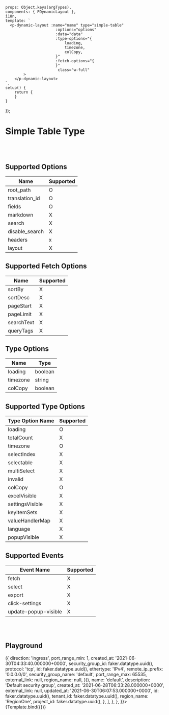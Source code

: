 
<Meta title='Data Display/Dynamic/Dynamic Layout/- [Table] Simple Table'
      argTypes={getDynamicLayoutSimpleTableArgTypes()}/>


    props: Object.keys(argTypes),
    components: { PDynamicLayout },
    i18n,
    template: `
      <p-dynamic-layout :name="name" type="simple-table"
                          :options="options"
                          :data="data"
                          :type-options="{
                              loading,
                              timezone,
                              colCopy,
                          }"
                          :fetch-options="{
                          }"
                           class="w-full"
            >
        </p-dynamic-layout>
    `,
    setup() {
        return {
        }
    }
});

# Simple Table Type
<br/>
<br/>

## Supported Options

| Name | Supported |
| ---- | ----------- |
| root_path | O |
| translation_id | O |
| fields | O |
| markdown | X |
| search | X |
| disable_search | X |
| headers | x |
| layout | X |


## Supported Fetch Options

| Name | Supported |
| ---- | ---- |
| sortBy | X |
| sortDesc | X |
| pageStart | X |
| pageLimit | X |
| searchText | X |
| queryTags | X |

## Type Options

| Name | Type |
| ---- | ---- |
| loading | boolean |
| timezone | string |
| colCopy | boolean |

## Supported Type Options

| Type Option Name | Supported |
| ---- | ---- |
| loading | O |
| totalCount | X |
| timezone | O |
| selectIndex | X |
| selectable | X |
| multiSelect | X |
| invalid | X |
| colCopy | O |
| excelVisible | X |
| settingsVisible | X |
| keyItemSets | X |
| valueHandlerMap | X |
| language | X |
| popupVisible | X |


## Supported Events

| Event Name | Supported |
| ---------- | ----------- |
| fetch | X |
| select | X |
| export | X |
| click-settings | X |
| update-popup-visible | X |

<br/>
<br/>

## Playground

<Canvas>
    <Story name="Playground"  args={{
        options: {
            root_path: 'data.security_groups.security_group_rules',
            fields: [
                {
                    name: 'Security Group Name',
                    key: 'security_group_name',
                    type: 'text',
                },
                {
                    name: 'Security Group ID',
                    type: 'text',
                    reference: {
                        resource_type: 'inventory.CloudService',
                        reference_key: 'reference.resource_id',
                    },
                    key: 'security_group_id',
                },
                {
                    type: 'enum',
                    key: 'direction',
                    name: 'Direction',
                    options: {
                        egress: {
                            options: {
                                background_color: 'indigo.500',
                            },
                            type: 'badge',
                        },
                        ingress: {
                            type: 'badge',
                            options: {
                                background_color: 'coral.600',
                            },
                        },
                    },
                },
                {
                    type: 'text',
                    name: 'Type',
                    key: 'ethertype',
                },
                {
                    name: 'Start',
                    type: 'text',
                    key: 'port_range_min',
                },
                {
                    name: 'End',
                    type: 'text',
                    key: 'port_range_max',
                },
                {
                    name: 'Protocol',
                    key: 'protocol',
                    type: 'enum',
                    options: {
                        udp: {
                            options: {
                                background_color: 'peacock.500',
                            },
                            type: 'badge',
                        },
                        icmp: {
                            options: {
                                background_color: 'green.500',
                            },
                            type: 'badge',
                        },
                        tcp: {
                            type: 'badge',
                            options: {
                                background_color: 'indigo.500',
                            },
                        },
                        all: {
                            options: {
                                background_color: 'coral.600',
                            },
                            type: 'badge',
                        },
                    },
                },
                {
                    type: 'text',
                    name: 'Remote',
                    key: 'remote_ip_prefix',
                },
                {
                    key: 'created_at',
                    name: 'Created',
                    type: 'datetime',
                },
            ],
        },
        data: {
            data: {
                id: faker.datatype.uuid(),
                name: faker.lorem.sentence(2),
                security_groups: [
                    {
                        security_group_rules: Array.from(Array(10).keys()).map(() => ({
                            direction: 'ingress',
                            port_range_min: 1,
                            created_at: '2021-06-30T04:33:40.000000+0000',
                            security_group_id: faker.datatype.uuid(),
                            protocol: 'tcp',
                            id: faker.datatype.uuid(),
                            ethertype: 'IPv4',
                            remote_ip_prefix: '0.0.0.0/0',
                            security_group_name: 'default',
                            port_range_max: 65535,
                            external_link: null,
                            region_name: null,
                        })),
                        name: 'default',
                        description: 'Default security group',
                        created_at: '2021-06-28T06:33:28.000000+0000',
                        external_link: null,
                        updated_at: '2021-06-30T06:07:53.000000+0000',
                        id: faker.datatype.uuid(),
                        tenant_id: faker.datatype.uuid(),
                        region_name: 'RegionOne',
                        project_id: faker.datatype.uuid(),
                    },
                ],
            },
        },
    }}>
        {Template.bind({})}
    </Story>
</Canvas>

<ArgsTable story="Playground"/>

<br/>
<br/>

